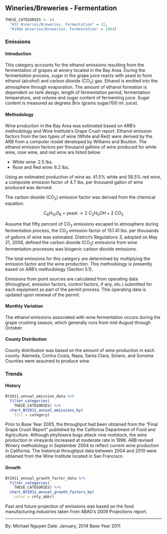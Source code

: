 ## Wineries/Breweries - Fermentation

```r
THESE_CATEGORIES <- c(
  "#31 Wineries/Breweries, Fermentation" = 31,
  "#1904 Wineries/Breweries, Fermentation" = 1904)
```

### Emissions

#### Introduction {-}

This category accounts for the ethanol emissions resulting from the fermentation of grapes at winery located in the Bay Area. During the fermentation process, sugar in the grape juice reacts with yeast to form ethanol (alcohol) and carbon dioxide (CO~2~) gas. Ethanol is emitted into the atmosphere through evaporation. The amount of ethanol formation is dependent on tank design, length of fermentation period, fermentation temperature, and volume and sugar content of fermenting juice. Sugar content is measured as degrees Brix (grams sugar/100 ml. juice).

#### Methodology {#winery-fermentation-methodology -}

Wine production in the Bay Area was estimated based on ARB’s methodology and Wine Institute‘s Grape Crush report. Ethanol emission factors from the two types of wine (White and Red) were derived by the ARB from a computer model developed by Williams and Boulton. The ethanol emission factors per thousand gallons of wine produced for white wine, rose wine, and red wine are listed below:

- White wine: 2.5 lbs.
- Rose and Red wine: 6.2 lbs.

Using an estimated production of wine as: 41.5% white and 58.5% red wine, a composite emission factor of 4.7 lbs. per thousand gallon of wine produced was derived.

The carbon dioxide (CO~2~) emission factor was derived from the chemical equation.

$$
C_{6}H_{12}O_{6} + \text{yeast} \rightarrow 2\ C_{2}H_{5}OH + 2\ CO_{2}
$$

Assume that fifty percent of CO~2~ emissions escaped to atmosphere during fermentation process, the CO~2~ emission factor of 157.41 lbs. per thousands of gallons of wine was estimated. District’s Regulations 3, adopted on May 21, 2008, defined the carbon dioxide (CO~2~) emissions from wine fermentation processes was biogenic carbon dioxide emissions.

The total emissions for this category are determined by multiplying the emission factor and the wine production. This methodology is presently based on ARB's methodology (Section 5.1).

Emissions from point sources are calculated from operating data (throughput, emission factors, control factors, if any, etc.) submitted for each equipment as part of the permit process. This operating data is updated upon renewal of the permit.

#### Monthly Variation {-}

The ethanol emissions associated with wine fermentation occurs during the grape crushing season, which generally runs from mid-August through October.

#### County Distribution {-}

County distribution was based on the amount of wine production in each county. Alameda, Contra Costa, Napa, Santa Clara, Solano, and Sonoma Counties were assumed to produce wine.

### Trends

#### History {-}

```r
BY2011_annual_emission_data %>%
  filter_categories(
    THESE_CATEGORIES) %>%
  chart_BY2011_annual_emissions_by(
    fill = category)
```

Prior to Base Year 2005, the throughput had been obtained from the "Final Grape Crush Report" published by the California Department of Food and Agriculture. Although phylloxera bugs attack vine rootstock, the wine production in vineyards increased at moderate rate in 1996. ARB revised Winery methodology in September 2004 to reflect current wine production in California. The historical throughput data between 2004 and 2010 were obtained from the Wine Institute located in San Francisco

#### Growth {-}

```r
BY2011_annual_growth_factor_data %>%
  filter_categories(
    THESE_CATEGORIES) %>%
  chart_BY2011_annual_growth_factors_by(
    color = cnty_abbr)
```

Past and future projection of emissions was based on the food manufacturing industries taken from ABAG’s 2009 Projections report.

***

By: Michael Nguyen 
Date: January, 2014 
Base Year 2011
